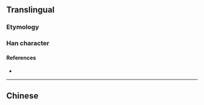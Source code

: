 {{also|斃}}
{{character info/new}}
==Translingual==

===Etymology===
{{Han simp|斃|f=敝|t=比}}

===Han character===
{{Han char|rn=81|rad=比|as=06|sn=10|four=|canj=PPMNP|ids=⿱比死}}

====References====
* {{Han ref|kx=0591.101|hdz=21418.050|uh=6BD9|ud=27609}}

----

==Chinese==
{{zh-see|斃}}